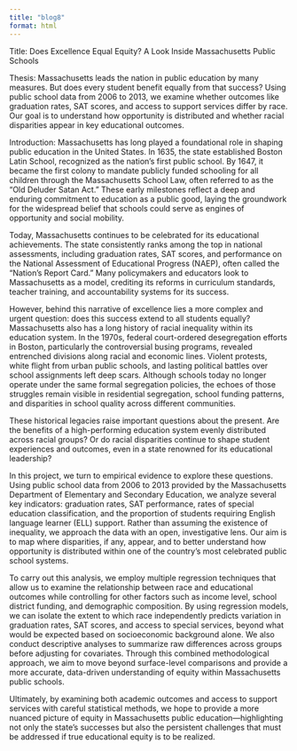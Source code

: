 ```yaml
---
title: "blog8"
format: html
---
```


Title:
Does Excellence Equal Equity? A Look Inside Massachusetts Public Schools

Thesis:
Massachusetts leads the nation in public education by many measures. But does every student benefit equally from that success? Using public school data from 2006 to 2013, we examine whether outcomes like graduation rates, SAT scores, and access to support services differ by race. Our goal is to understand how opportunity is distributed and whether racial disparities appear in key educational outcomes.

Introduction:
Massachusetts has long played a foundational role in shaping public education in the United States. In 1635, the state established Boston Latin School, recognized as the nation’s first public school. By 1647, it became the first colony to mandate publicly funded schooling for all children through the Massachusetts School Law, often referred to as the "Old Deluder Satan Act." These early milestones reflect a deep and enduring commitment to education as a public good, laying the groundwork for the widespread belief that schools could serve as engines of opportunity and social mobility.

Today, Massachusetts continues to be celebrated for its educational achievements. The state consistently ranks among the top in national assessments, including graduation rates, SAT scores, and performance on the National Assessment of Educational Progress (NAEP), often called the "Nation’s Report Card." Many policymakers and educators look to Massachusetts as a model, crediting its reforms in curriculum standards, teacher training, and accountability systems for its success.

However, behind this narrative of excellence lies a more complex and urgent question: does this success extend to all students equally? Massachusetts also has a long history of racial inequality within its education system. In the 1970s, federal court-ordered desegregation efforts in Boston, particularly the controversial busing programs, revealed entrenched divisions along racial and economic lines. Violent protests, white flight from urban public schools, and lasting political battles over school assignments left deep scars. Although schools today no longer operate under the same formal segregation policies, the echoes of those struggles remain visible in residential segregation, school funding patterns, and disparities in school quality across different communities.

These historical legacies raise important questions about the present. Are the benefits of a high-performing education system evenly distributed across racial groups? Or do racial disparities continue to shape student experiences and outcomes, even in a state renowned for its educational leadership?

In this project, we turn to empirical evidence to explore these questions. Using public school data from 2006 to 2013 provided by the Massachusetts Department of Elementary and Secondary Education, we analyze several key indicators: graduation rates, SAT performance, rates of special education classification, and the proportion of students requiring English language learner (ELL) support. Rather than assuming the existence of inequality, we approach the data with an open, investigative lens. Our aim is to map where disparities, if any, appear, and to better understand how opportunity is distributed within one of the country’s most celebrated public school systems.

To carry out this analysis, we employ multiple regression techniques that allow us to examine the relationship between race and educational outcomes while controlling for other factors such as income level, school district funding, and demographic composition. By using regression models, we can isolate the extent to which race independently predicts variation in graduation rates, SAT scores, and access to special services, beyond what would be expected based on socioeconomic background alone. We also conduct descriptive analyses to summarize raw differences across groups before adjusting for covariates. Through this combined methodological approach, we aim to move beyond surface-level comparisons and provide a more accurate, data-driven understanding of equity within Massachusetts public schools.

Ultimately, by examining both academic outcomes and access to support services with careful statistical methods, we hope to provide a more nuanced picture of equity in Massachusetts public education—highlighting not only the state’s successes but also the persistent challenges that must be addressed if true educational equity is to be realized.


